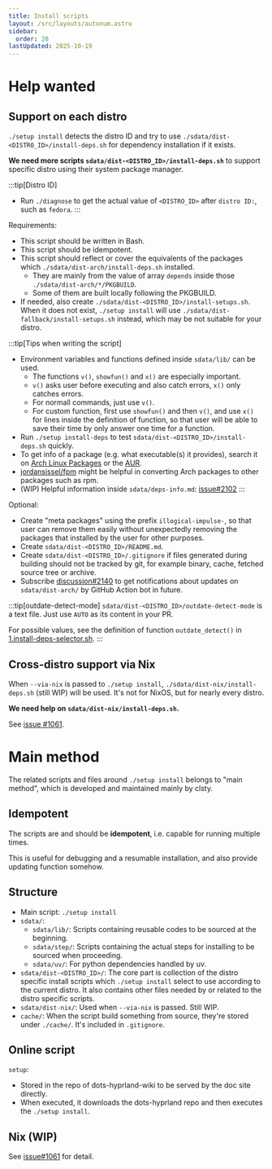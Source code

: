```yaml
---
title: Install scripts
layout: /src/layouts/autonum.astro
sidebar:
  order: 20
lastUpdated: 2025-10-19
---
```

# Help wanted
## Support on each distro
`./setup install` detects the distro ID and try to use `./sdata/dist-<DISTRO_ID>/install-deps.sh` for dependency installation if it exists.

**We need more scripts `sdata/dist-<DISTRO_ID>/install-deps.sh`** to support specific distro using their system package manager.

:::tip[Distro ID]
- Run `./diagnose` to get the actual value of `<DISTRO_ID>` after `distro ID:`, such as `fedora`.
:::

Requirements:
- This script should be written in Bash.
- This script should be idempotent.
- This script should reflect or cover the equivalents of the packages which `./sdata/dist-arch/install-deps.sh` installed.
  - They are mainly from the value of array `depends` inside those `./sdata/dist-arch/*/PKGBUILD`.
  - Some of them are built locally following the PKGBUILD.
- If needed, also create `./sdata/dist-<DISTRO_ID>/install-setups.sh`. When it does not exist, `./setup install` will use `./sdata/dist-fallback/install-setups.sh` instead, which may be not suitable for your distro.

:::tip[Tips when writing the script]
- Environment variables and functions defined inside `sdata/lib/` can be used.
  - The functions `v()`, `showfun()` and `x()` are especially important.
  - `v()` asks user before executing and also catch errors, `x()` only catches errors.
  - For normall commands, just use `v()`.
  - For custom function, first use `showfun()` and then `v()`, and use `x()` for lines inside the definition of function, so that user will be able to save their time by only answer one time for a function.
- Run `./setup install-deps` to test `sdata/dist-<DISTRO_ID>/install-deps.sh` quickly.
- To get info of a package (e.g. what executable(s) it provides), search it on [Arch Linux Packages](https://archlinux.org/packages) or the [AUR](https://aur.archlinux.org/packages).
- [jordansissel/fpm](https://github.com/jordansissel/fpm) might be helpful in converting Arch packages to other packages such as rpm.
- (WIP) Helpful information inside `sdata/deps-info.md`: [issue#2102](https://github.com/end-4/dots-hyprland/issues/2102)
:::

Optional:
- Create "meta packages" using the prefix `illogical-impulse-`, so that user can remove them easily without unexpectedly removing the packages that installed by the user for other purposes.
- Create `sdata/dist-<DISTRO_ID>/README.md`.
- Create `sdata/dist-<DISTRO_ID>/.gitignore` if files generated during building should not be tracked by git, for example binary, cache, fetched source tree or archive.
- Subscribe [discussion#2140](https://github.com/end-4/dots-hyprland/discussions/2140) to get notifications about updates on `sdata/dist-arch/` by GitHub Action bot in future.

:::tip[outdate-detect-mode]
`sdata/dist-<DISTRO_ID>/outdate-detect-mode` is a text file. Just use `AUTO` as its content in your PR.

For possible values, see the definition of function `outdate_detect()` in [1.install-deps-selector.sh](https://github.com/end-4/dots-hyprland/blob/main/sdata/step/1.install-deps-selector.sh).
:::

## Cross-distro support via Nix
When `--via-nix` is passed to `./setup install`, `./sdata/dist-nix/install-deps.sh` (still WIP) will be used. It's not for NixOS, but for nearly every distro.

**We need help on `sdata/dist-nix/install-deps.sh`.**

See [issue #1061](https://github.com/end-4/dots-hyprland/issues/1061).


# Main method
The related scripts and files around `./setup install` belongs to "main method", which is developed and maintained mainly by clsty.
## Idempotent
The scripts are and should be **idempotent**, i.e. capable for running multiple times.

This is useful for debugging and a resumable installation, and also provide updating function somehow.
## Structure
- Main script: `./setup install`
- `sdata/`: 
  - `sdata/lib/`: Scripts containing reusable codes to be sourced at the beginning.
  - `sdata/step/`: Scripts containing the actual steps for installing to be sourced when proceeding.
  - `sdata/uv/`: For python dependencies handled by uv.
- `sdata/dist-<DISTRO_ID>/`: The core part is collection of the distro specific install scripts which `./setup install` select to use according to the current distro. It also contains other files needed by or related to the distro specific scripts.
- `sdata/dist-nix/`: Used when `--via-nix` is passed. Still WIP.
- `cache/`: When the script build something from source, they're stored under `./cache/`. It's included in `.gitignore`.

## Online script
`setup`:
- Stored in the repo of dots-hyprland-wiki to be served by the doc site directly.
- When executed, it downloads the dots-hyprland repo and then executes the `./setup install`.

## Nix (WIP)
See [issue#1061](https://github.com/end-4/dots-hyprland/issues/1061) for detail.
